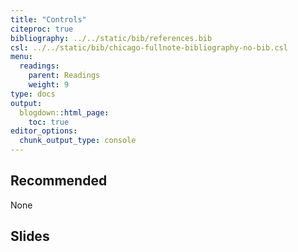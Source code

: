 ```yaml
---
title: "Controls"
citeproc: true
bibliography: ../../static/bib/references.bib
csl: ../../static/bib/chicago-fullnote-bibliography-no-bib.csl
menu: 
  readings:
    parent: Readings
    weight: 9
type: docs
output:
  blogdown::html_page:
    toc: true
editor_options: 
  chunk_output_type: console
---
```



## Recommended

None


## Slides

<!-- ### Tuesday -->

<!-- [Class slides here](/slides/10-controls-I.html) -->


<!-- ```{r,echo=FALSE} -->
<!-- xaringanExtra::embed_xaringan( -->
<!--    url = "/slides/10-controls-I.html", -->
<!--    ratio = "16:9" -->
<!-- ) -->
<!-- ``` -->


<!-- ### Thursday -->

<!-- [Class slides here](/slides/10-controls-II.html) -->


<!-- ```{r,echo=FALSE} -->
<!-- xaringanExtra::embed_xaringan( -->
<!--    url = "/slides/10-controls-II.html", -->
<!--    ratio = "16:9" -->
<!-- ) -->
<!-- ``` -->